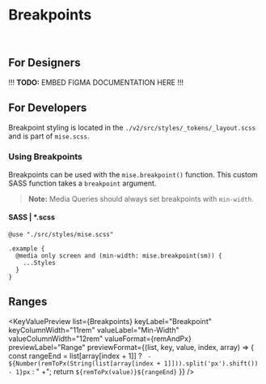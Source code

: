 



<Meta
  title="Tokens/Breakpoints"
  parameters={{...tokenParams}}
/>

# Breakpoints

<br/>

## For Designers

!!! **TODO:** EMBED FIGMA DOCUMENTATION HERE !!!

## For Developers

Breakpoint styling is located in the `./v2/src/styles/_tokens/_layout.scss` and is part of `mise.scss`.

### Using Breakpoints

Breakpoints can be used with the `mise.breakpoint()` function. This custom SASS function takes a `breakpoint` argument.

> **Note:** Media Queries should always set breakpoints with `min-width`.

#### SASS | *.scss

```
@use "./src/styles/mise.scss"

.example {
  @media only screen and (min-width: mise.breakpoint(sm)) {
    ...Styles
  }
}
```

## Ranges

<KeyValuePreview
  list={Breakpoints}
  keyLabel="Breakpoint"
  keyColumnWidth="11rem"
  valueLabel="Min-Width"
  valueColumnWidth="12rem"
  valueFormat={remAndPx}
  previewLabel="Range"
  previewFormat={(list, key, value, index, array) => {
    const rangeEnd = list[array[index + 1]] ? ` - ${Number(remToPx(String(list[array[index + 1]])).split('px').shift()) - 1}px` : " +";
    return `${remToPx(value)}${rangeEnd}`
  }}
/>
